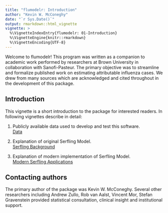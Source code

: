 ```yaml
---
title: "flumodelr: Introduction"
author: "Kevin W. McConeghy"
date: "`r Sys.Date()`"
output: rmarkdown::html_vignette
vignette: >
  %\VignetteIndexEntry{flumodelr: 01-Introduction}
  %\VignetteEngine{knitr::rmarkdown}
  %\VignetteEncoding{UTF-8}
---
```


Welcome to flumodelr! This program was written as a companion to academic work performed by researchers at Brown University in collaboration with Sanofi-Pasteur. The primary objective was to streamline and formalize published work on estimating attributable influenza cases. We drew from many sources which are acknowledged and cited throughout in the development of this package. 

## Introduction

This vignette is a short introduction to the package for interested readers. In following vignettes describe in detail:  

1) Publicly available data used to develop and test this software.  
[Data](https://kmcconeghy.github.io/flumodelr/articles/02-data.html)  

2) Explanation of original Serfling Model.  
[Serfling Background](https://kmcconeghy.github.io/flumodelr/articles/03-serfling.html)  

3) Explanation of modern implementation of Serfling Model.  
[Modern Serfling Applications](https://kmcconeghy.github.io/flumodelr/articles/04-modserf.html)  

## Contacting authors  
The primary author of the package was Kevin W. McConeghy. Several other researchers including Andrew Zullo, Rob van Aalst, Vincent Mor, Stefan Gravenstein provided statistical consultation, clinical insight and institutional support.  